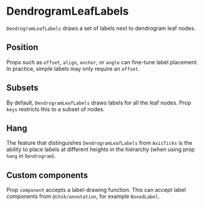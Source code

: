 
# DendrogramLeafLabels

<Meta of={DendrogramLeafLabelsStories} />

`DendrogramLeafLabels` draws a set of labels next to dendrogram leaf nodes.

<ArgTypes of={DendrogramLeafLabelsStories} />

## Position

Props such as `offset`, `align`, `anchor`, or `angle` can fine-tune label placement.
In practice, simple labels may only require an `offset`.

<Canvas of={DendrogramLeafLabelsStories.Position} />

## Subsets

By default, `DendrogramLeafLabels` draws labels for all the leaf nodes.
Prop `keys` restricts this to a subset of nodes.

<Canvas of={DendrogramLeafLabelsStories.Subset} />

## Hang

The feature that distinguishes `DendrogramLeafLabels` from `AxisTicks` is the ability to place
labels at different heights in the hierarchy (when using prop `hang` in `Dendrogram`).

<Canvas of={DendrogramLeafLabelsStories.Hang} />

## Custom components

Prop `component` accepts a label-drawing function.
This can accept label components from `@chsk/annotation`, for example `BoxedLabel`.

<Canvas of={DendrogramLeafLabelsStories.Boxed} />
